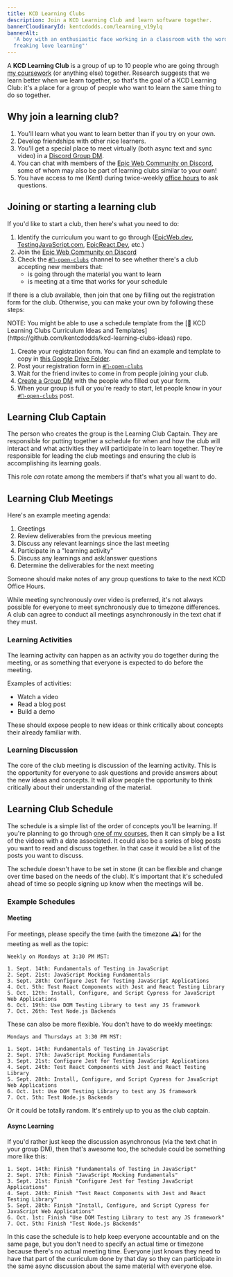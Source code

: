 ```yaml
---
title: KCD Learning Clubs
description: Join a KCD Learning Club and learn software together.
bannerCloudinaryId: kentcdodds.com/learning_v19ylq
bannerAlt:
  'A boy with an enthusiastic face working in a classroom with the words "I
  freaking love learning"'
---
```


A **KCD Learning Club** is a group of up to 10 people who are going through
[my coursework](/courses) (or anything else) together. Research suggests that we
learn better when we learn together, so that's the goal of a KCD Learning Club:
it's a place for a group of people who want to learn the same thing to do so
together.

## Why join a learning club?

1. You'll learn what you want to learn better than if you try on your own.
2. Develop friendships with other nice learners.
3. You'll get a special place to meet virtually (both async text and sync video)
   in a
   [Discord Group DM](https://support.discord.com/hc/en-us/articles/223657667-Group-Chat-and-Calls).
4. You can chat with members of the [Epic Web Community on Discord](/discord),
   some of whom may also be part of learning clubs similar to your own!
5. You have access to me (Kent) during twice-weekly
   [office hours](/office-hours) to ask questions.

## Joining or starting a learning club

If you'd like to start a club, then here's what you need to do:

1. Identify the curriculum you want to go through
   ([EpicWeb.dev](https://www.epicweb.dev),
   [TestingJavaScript.com](https://testingjavascript.com),
   [EpicReact.Dev](https://epicreact.dev), etc.)
2. Join the [Epic Web Community on Discord](/discord)
3. Check the
   [`#📝-open-clubs`](https://discord.com/channels/715220730605731931/1015456027807850537)
   channel to see whether there's a club accepting new members that:
   - is going through the material you want to learn
   - is meeting at a time that works for your schedule

If there is a club available, then join that one by filling out the registration
form for the club. Otherwise, you can make your own by following these steps:

<callout-info>
	NOTE: You might be able to use a schedule template from the [📍 KCD Learning
	Clubs Curriculum Ideas and
	Templates](https://github.com/kentcdodds/kcd-learning-clubs-ideas) repo.
</callout-info>

1. Create your registration form. You can find an example and template to copy
   in [this Google Drive Folder](https://kcd.im/kcd-learning-club-docs).
2. Post your registration form in
   [`#📝-open-clubs`](https://discord.com/channels/715220730605731931/1015456027807850537)
3. Wait for the friend invites to come in from people joining your club.
4. [Create a Group DM](https://support.discord.com/hc/en-us/articles/223657667-Group-Chat-and-Calls)
   with the people who filled out your form.
5. When your group is full or you're ready to start, let people know in your
   [`#📝-open-clubs`](https://discord.com/channels/715220730605731931/1015456027807850537)
   post.

## Learning Club Captain

The person who creates the group is the Learning Club Captain. They are
responsible for putting together a schedule for when and how the club will
interact and what activities they will participate in to learn together. They're
responsible for leading the club meetings and ensuring the club is accomplishing
its learning goals.

This role _can_ rotate among the members if that's what you all want to do.

## Learning Club Meetings

Here's an example meeting agenda:

1. Greetings
2. Review deliverables from the previous meeting
3. Discuss any relevant learnings since the last meeting
4. Participate in a "learning activity"
5. Discuss any learnings and ask/answer questions
6. Determine the deliverables for the next meeting

Someone should make notes of any group questions to take to the next KCD Office
Hours.

<callout-info class="aside">
	While meeting synchronously over video is preferred, it's not always possible
	for everyone to meet synchronously due to timezone differences. A club can
	agree to conduct all meetings asynchronously in the text chat if they must.
</callout-info>

### Learning Activities

The learning activity can happen as an activity you do together during the
meeting, or as something that everyone is expected to do before the meeting.

Examples of activities:

- Watch a video
- Read a blog post
- Build a demo

These should expose people to new ideas or think critically about concepts their
already familiar with.

### Learning Discussion

The core of the club meeting is discussion of the learning activity. This is the
opportunity for everyone to ask questions and provide answers about the new
ideas and concepts. It will allow people the opportunity to think critically
about their understanding of the material.

## Learning Club Schedule

The schedule is a simple list of the order of concepts you'll be learning. If
you're planning to go through [one of my courses](/courses), then it can simply
be a list of the videos with a date associated. It could also be a series of
blog posts you want to read and discuss together. In that case it would be a
list of the posts you want to discuss.

The schedule doesn't have to be set in stone (it can be flexible and change over
time based on the needs of the club). It's important that it's scheduled ahead
of time so people signing up know when the meetings will be.

### Example Schedules

#### Meeting

For meetings, please specify the time (with the timezone 🕰) for the meeting as
well as the topic:

```
Weekly on Mondays at 3:30 PM MST:

1. Sept. 14th: Fundamentals of Testing in JavaScript
2. Sept. 21st: JavaScript Mocking Fundamentals
3. Sept. 28th: Configure Jest for Testing JavaScript Applications
4. Oct. 5th: Test React Components with Jest and React Testing Library
5. Oct. 12th: Install, Configure, and Script Cypress for JavaScript Web Applications
6. Oct. 19th: Use DOM Testing Library to test any JS framework
7. Oct. 26th: Test Node.js Backends
```

These can also be more flexible. You don't have to do weekly meetings:

```
Mondays and Thursdays at 3:30 PM MST:

1. Sept. 14th: Fundamentals of Testing in JavaScript
2. Sept. 17th: JavaScript Mocking Fundamentals
3. Sept. 21st: Configure Jest for Testing JavaScript Applications
4. Sept. 24th: Test React Components with Jest and React Testing Library
5. Sept. 28th: Install, Configure, and Script Cypress for JavaScript Web Applications
6. Oct. 1st: Use DOM Testing Library to test any JS framework
7. Oct. 5th: Test Node.js Backends
```

Or it could be totally random. It's entirely up to you as the club captain.

#### Async Learning

If you'd rather just keep the discussion asynchronous (via the text chat in your
group DM), then that's awesome too, the schedule could be something more like
this:

```
1. Sept. 14th: Finish "Fundamentals of Testing in JavaScript"
2. Sept. 17th: Finish "JavaScript Mocking Fundamentals"
3. Sept. 21st: Finish "Configure Jest for Testing JavaScript Applications"
4. Sept. 24th: Finish "Test React Components with Jest and React Testing Library"
5. Sept. 28th: Finish "Install, Configure, and Script Cypress for JavaScript Web Applications"
6. Oct. 1st: Finish "Use DOM Testing Library to test any JS framework"
7. Oct. 5th: Finish "Test Node.js Backends"
```

In this case the schedule is to help keep everyone accountable and on the same
page, but you don't need to specify an actual time or timezone because there's
no actual meeting time. Everyone just knows they need to have that part of the
curriculum done by that day so they can participate in the same async discussion
about the same material with everyone else.
